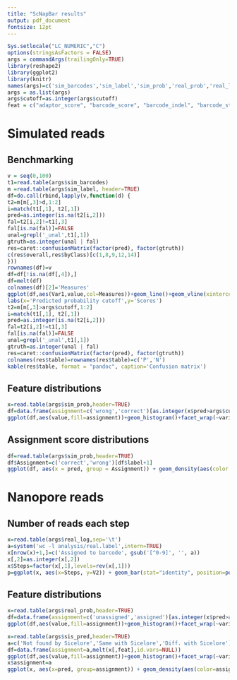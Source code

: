 ```yaml
---
title: "ScNapBar results"
output: pdf_document
fontsize: 12pt
---
```

```r
Sys.setlocale("LC_NUMERIC","C")
options(stringsAsFactors = FALSE)
args = commandArgs(trailingOnly=TRUE)
library(reshape2)
library(ggplot2)
library(knitr)
names(args)=c('sim_barcodes','sim_label','sim_prob','real_prob','real_log','cutoff','sis_pred')
args = as.list(args)
args$cutoff=as.integer(args$cutoff)
feat = c("adaptor_score", "barcode_score", "barcode_indel", "barcode_start", "barcode_mismatch", "umi_length", "polyT_length")
```

# Simulated reads
## Benchmarking
```r
v = seq(0,100)
t1=read.table(args$sim_barcodes)
m =read.table(args$sim_label, header=TRUE)
df=do.call(rbind,lapply(v,function(d) {
t2=m[m[,3]>d,1:2]
i=match(t1[,1], t2[,1])
pred=as.integer(is.na(t2[i,2]))
fal=t2[i,2]!=t1[,3]
fal[is.na(fal)]=FALSE
unal=grepl('_unal',t1[,1])
gtruth=as.integer(unal | fal)
res=caret::confusionMatrix(factor(pred), factor(gtruth))
c(res$overall,res$byClass)[c(1,8,9,12,14)]
}))
rownames(df)=v
df=df[!is.na(df[,4]),]
df=melt(df)
colnames(df)[2]='Measures'
ggplot(df,aes(Var1,value,col=Measures))+geom_line()+geom_vline(xintercept=args$cutoff, linetype=4)+
labs(x='Predicted probability cutoff',y='Scores')
t2=m[m[,3]>args$cutoff,1:2]
i=match(t1[,1], t2[,1])
pred=as.integer(is.na(t2[i,2]))
fal=t2[i,2]!=t1[,3]
fal[is.na(fal)]=FALSE
unal=grepl('_unal',t1[,1])
gtruth=as.integer(unal | fal)
res=caret::confusionMatrix(factor(pred), factor(gtruth))
colnames(res$table)=rownames(res$table)=c('P','N')
kable(res$table, format = "pandoc", caption='Confusion matrix')
```

## Feature distributions
```r
x=read.table(args$sim_prob,header=TRUE)
df=data.frame(assignment=c('wrong','correct')[as.integer(x$pred>args$cutoff)+1],melt(x[,feat],id.vars=NULL))
ggplot(df,aes(value,fill=assignment))+geom_histogram()+facet_wrap(~variable,scale="free")
```

## Assignment score distributions
```r
df=read.table(args$sim_prob,header=TRUE)
df$Assignment=c('correct','wrong')[df$label+1]
ggplot(df, aes(x = pred, group = Assignment)) + geom_density(aes(color = Assignment))+ labs(x='Scores', y='Density')
```

# Nanopore reads
## Number of reads each step
```r
x=read.table(args$real_log,sep='\t')
a=system('wc -l analysis/real.label',intern=TRUE)
x[nrow(x)+1,]=c('Assigned to barcode', gsub('[^0-9]', '', a))
x[,2]=as.integer(x[,2])
x$Steps=factor(x[,1],levels=rev(x[,1]))
p=ggplot(x, aes(x=Steps, y=V2)) + geom_bar(stat="identity", position=position_dodge(), fill = "#ffff99") +coord_flip()+ labs(x="Processing steps", y="Number of simulated reads")+geom_text(aes(label=V2), position=position_dodge(width=0.9), hjust=1)
```

## Feature distributions
```r
x=read.table(args$real_prob,header=TRUE)
df=data.frame(assignment=c('unassigned','assigned')[as.integer(x$pred>args$cutoff)+1],melt(x[,feat],id.vars=NULL))
ggplot(df,aes(value,fill=assignment))+geom_histogram()+facet_wrap(~variable,scale="free")
```

```r
x=read.table(args$sis_pred,header=TRUE)
a=c('Not found by Sicelore','Same with Sicelore','Diff. with Sicelore')[x$X.1+2]
df=data.frame(assignment=a,melt(x[,feat],id.vars=NULL))
ggplot(df,aes(value,fill=assignment))+geom_histogram()+facet_wrap(~variable,scale="free")+ labs(title='Feature distributions compared with Sicelore')
x$assignment=a
ggplot(x, aes(x=pred, group=assignment)) + geom_density(aes(color=assignment))+ labs(title='Score distributions compared with Sicelore', x='Scores', y='Density')
```
